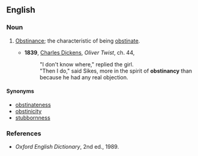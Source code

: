 ==English==

===Noun===
{{en-noun|obstinancies}}

# {{rare}} [[obstinance|Obstinance]]; the characteristic of being [[obstinate]].
#*'''1839''', [[w:Charles_Dickens|Charles Dickens]], ''Oliver Twist'', ch. 44,
#*:"I don't know where," replied the girl.
#*:"Then I do," said Sikes, more in the spirit of '''obstinancy''' than because he had any real objection.

====Synonyms====
*[[obstinateness]]
*[[obstinicity]]
*[[stubbornness]]

===References===
*''Oxford English Dictionary'', 2nd ed., 1989.